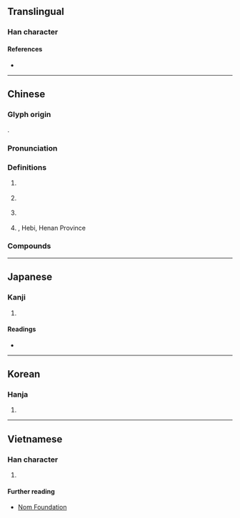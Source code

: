 {{character info}}
==Translingual==

===Han character===
{{Han char|rn=85|rad=水|as=08|sn=11|four=34181|canj=ETMC|ids=⿰氵其}}

====References====
* {{Han ref|kx=0629.080|dkj=17620|dj=1031.040|hdz=31641.020|uh=6DC7|ud=28103|bh=B24E|bd=45646}}

----

==Chinese==
{{zh-forms}}
{{zh-wp|zh:淇河 (衛河支流)|zh:淇河 (丹江支流)|zh:淇縣}}

===Glyph origin===
{{Han etym}}
{{Han compound|水|其|c1=s|c2=p|t1=water|ls=psc}}.

===Pronunciation===
{{zh-pron
|m=qí
|c=kei4
|mc=y
|oc=y
|ma=
|cat=pn
}}

===Definitions===
{{zh-hanzi}}

# {{zh-div|水}} {{n-g|The name of a river that originates in Henan.}} <!--Taiwan MoE dictionary-->
# {{zh-div|河|水}} {{n-g|The name of a branch of the {{w|Hai River}}.}}
# {{zh-div|河}} {{n-g|The name of a branch of the {{w|Han River (Shaanxi and Hubei)|Han River}}.}}
# {{zh-div|縣}} {{w|Qi County, Hebi|Qi County}}, Hebi, Henan Province

===Compounds===
{{zh-der|淇濱:[[Qibin]]|冰淇淋|淇水|淇奧|霜淇淋}}

----

==Japanese==

===Kanji===
{{ja-kanji|grade=|rs=水08}}

# {{rfdef|ja|sort=水08}}

====Readings====
* {{ja-readings
|goon=ぎ
|kanon=き
|kun=
}}

----

==Korean==

===Hanja===
{{ko-hanja|hangeul=기|eumhun=|rv=gi|mr=ki|y=ki}}

# {{rfdef|ko|sort=水08}}

----

==Vietnamese==

===Han character===
{{vi-readings|rs=水08|reading=kì}}

# {{rfdef|vi|sort=水08}}

====Further reading====
* [http://nomfoundation.org/common/nom_details.php?codepoint=6dc7 Nom Foundation]